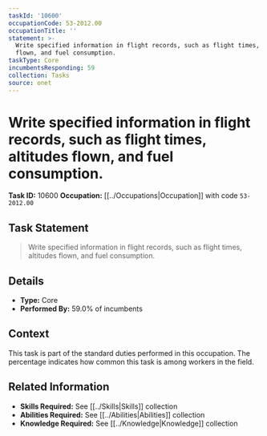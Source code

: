 ```yaml
---
taskId: '10600'
occupationCode: 53-2012.00
occupationTitle: ''
statement: >-
  Write specified information in flight records, such as flight times, altitudes
  flown, and fuel consumption.
taskType: Core
incumbentsResponding: 59
collection: Tasks
source: onet
---
```

# Write specified information in flight records, such as flight times, altitudes flown, and fuel consumption.

**Task ID:** 10600
**Occupation:** [[../Occupations|Occupation]] with code `53-2012.00`

## Task Statement

> Write specified information in flight records, such as flight times, altitudes flown, and fuel consumption.

## Details

- **Type:** Core
- **Performed By:** 59.0% of incumbents

## Context

This task is part of the standard duties performed in this occupation. The percentage indicates how common this task is among workers in the field.

## Related Information

- **Skills Required:** See [[../Skills|Skills]] collection
- **Abilities Required:** See [[../Abilities|Abilities]] collection
- **Knowledge Required:** See [[../Knowledge|Knowledge]] collection
